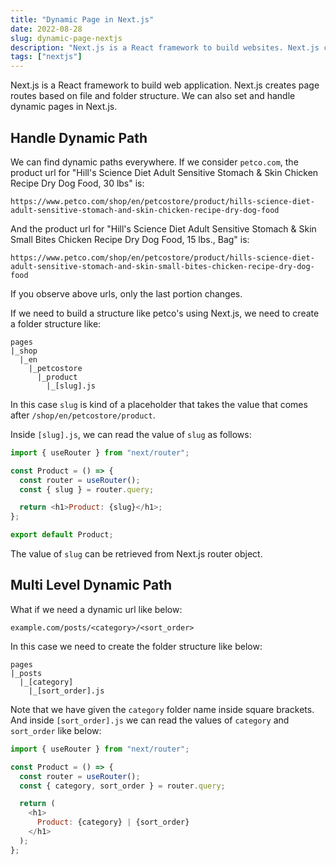```yaml
---
title: "Dynamic Page in Next.js"
date: 2022-08-28
slug: dynamic-page-nextjs
description: "Next.js is a React framework to build websites. Next.js creates page routes based on file and folder structure. We can also set dynamic pages in Next.js"
tags: ["nextjs"]
---
```


Next.js is a React framework to build web application. Next.js creates page routes based on file and folder structure. We can also set and handle dynamic pages in Next.js.

## Handle Dynamic Path

We can find dynamic paths everywhere. If we consider `petco.com`, the product url for "Hill's Science Diet Adult Sensitive Stomach & Skin Chicken Recipe Dry Dog Food, 30 lbs" is:

```
https://www.petco.com/shop/en/petcostore/product/hills-science-diet-adult-sensitive-stomach-and-skin-chicken-recipe-dry-dog-food
```

And the product url for "Hill's Science Diet Adult Sensitive Stomach & Skin Small Bites Chicken Recipe Dry Dog Food, 15 lbs., Bag" is:

```
https://www.petco.com/shop/en/petcostore/product/hills-science-diet-adult-sensitive-stomach-and-skin-small-bites-chicken-recipe-dry-dog-food
```

If you observe above urls, only the last portion changes.

If we need to build a structure like petco's using Next.js, we need to create a folder structure like:

```
pages
|_shop
  |_en
    |_petcostore
      |_product
        |_[slug].js

```

In this case `slug` is kind of a placeholder that takes the value that comes after `/shop/en/petcostore/product`.

Inside `[slug].js`, we can read the value of `slug` as follows:

```javascript
import { useRouter } from "next/router";

const Product = () => {
  const router = useRouter();
  const { slug } = router.query;

  return <h1>Product: {slug}</h1>;
};

export default Product;
```

The value of `slug` can be retrieved from Next.js router object.

## Multi Level Dynamic Path

What if we need a dynamic url like below:

```
example.com/posts/<category>/<sort_order>
```

In this case we need to create the folder structure like below:

```
pages
|_posts
  |_[category]
    |_[sort_order].js
```

Note that we have given the `category` folder name inside square brackets. And inside `[sort_order].js` we can read the values of `category` and `sort_order` like below:

```javascript
import { useRouter } from "next/router";

const Product = () => {
  const router = useRouter();
  const { category, sort_order } = router.query;

  return (
    <h1>
      Product: {category} | {sort_order}
    </h1>
  );
};
```
